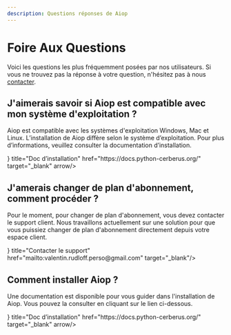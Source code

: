 ```yaml
---
description: Questions réponses de Aiop
---
```


# Foire Aux Questions

Voici les questions les plus fréquemment posées par nos utilisateurs. Si vous ne trouvez pas la réponse à votre question, n'hésitez pas à nous [contacter](mailto:valentin.rudloff.perso@gmail.com).

## J'aimerais savoir si Aiop est compatible avec mon système d'exploitation ?

Aiop est compatible avec les systèmes d'exploitation Windows, Mac et Linux. L’installation de Aiop diffère selon le système d’exploitation. Pour plus d’informations, veuillez consulter la documentation d’installation.

<Cards>
  <Card icon={<MonitorDown />}  title="Doc d’installation" href="https://docs.python-cerberus.org/" target="_blank" arrow/>
</Cards>

## J'amerais changer de plan d'abonnement, comment procéder ?

Pour le moment, pour changer de plan d'abonnement, vous devez contacter le support client. Nous travaillons actuellement sur une solution pour que vous puissiez changer de plan d'abonnement directement depuis votre espace client.

<Cards>
  <Card icon={<SendHorizontal />}  title="Contacter le support" href="mailto:valentin.rudloff.perso@gmail.com" target="_blank"/>
</Cards>

## Comment installer Aiop ?

Une documentation est disponible pour vous guider dans l'installation de Aiop. Vous pouvez la consulter en cliquant sur le lien ci-dessous.

<Cards>
  <Card icon={<MonitorDown />}  title="Doc d’installation" href="https://docs.python-cerberus.org/" target="_blank" arrow/>
</Cards>
